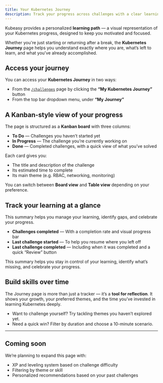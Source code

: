 ```yaml
---
title: Your Kubernetes Journey
description: Track your progress across challenges with a clear learning path. Visualize what you’ve done, what’s next, and how far you’ve come.
---
```


Kubeasy provides a personalized **learning path** — a visual representation of your Kubernetes progress, designed to keep you motivated and focused.

Whether you're just starting or returning after a break, the **Kubernetes Journey** page helps you understand exactly where you are, what’s left to learn, and what you've already accomplished.

## Access your journey

You can access your **Kubernetes Journey** in two ways:

- From the [`/challenges`](/challenges) page by clicking the **“My Kubernetes Journey”** button
- From the top bar dropdown menu, under **“My Journey”**

## A Kanban-style view of your progress

The page is structured as a **Kanban board** with three columns:

- **To Do** — Challenges you haven’t started yet
- **In Progress** — The challenge you’re currently working on
- **Done** — Completed challenges, with a quick view of what you’ve solved

Each card gives you:

- The title and description of the challenge
- Its estimated time to complete
- Its main theme (e.g. RBAC, networking, monitoring)

You can switch between **Board view** and **Table view** depending on your preference.

## Track your learning at a glance

This summary helps you manage your learning, identify gaps, and celebrate your progress.

- **Challenges completed** — With a completion rate and visual progress bar
- **Last challenge started** — To help you resume where you left off
- **Last challenge completed** — Including when it was completed and a quick “Review” button

This summary helps you stay in control of your learning, identify what’s missing, and celebrate your progress.

## Build skills over time

The Journey page is more than just a tracker — it’s a **tool for reflection**. It shows your growth, your preferred themes, and the time you’ve invested in learning Kubernetes deeply.

- Want to challenge yourself? Try tackling themes you haven’t explored yet.
- Need a quick win? Filter by duration and choose a 10-minute scenario.

---

## Coming soon

We’re planning to expand this page with:

- XP and leveling system based on challenge difficulty
- Filtering by theme or skill
- Personalized recommendations based on your past challenges

